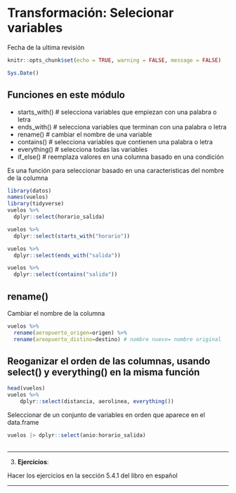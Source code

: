 # Transformación: Selecionar variables

Fecha de la ultima revisión
```r
knitr::opts_chunk$set(echo = TRUE, warning = FALSE, message = FALSE)

Sys.Date()
```

##  Funciones en este módulo

  - starts_with() # selecciona variables que empiezan con una palabra o letra
  - ends_with() # selecciona variables que terminan con una palabra o letra
  - rename() # cambiar el nombre de una variable
  - contains() # selecciona variables que contienen una palabra o letra
  - everything() # selecciona todas las variables
  - if_else() # reemplaza valores en una columna basado en una condición

Es una función para seleccionar basado en una caracteristicas del nombre de la columna

```r
library(datos)
names(vuelos)
library(tidyverse)
vuelos %>% 
  dplyr::select(horario_salida)

vuelos %>% 
  dplyr::select(starts_with("horario"))

vuelos %>% 
  dplyr::select(ends_with("salida"))

vuelos %>% 
  dplyr::select(contains("salida"))

```

## rename()

Cambiar el nombre de la columna

```r
vuelos %>% 
  rename(aeropuerto_origen=origen) %>% 
  rename(areopuerto_distino=destino) # nombre nuevo= nombre original
```

## Reoganizar el orden de las columnas, usando select() y everything() en la misma función

```r
head(vuelos)
vuelos %>% 
    dplyr::select(distancia, aerolinea, everything())
```

Seleccionar de un conjunto de variables en orden que aparece en el data.frame

```r
vuelos |> dplyr::select(anio:horario_salida)
  
```






------------------------------------------------------------------------

3.  **Ejercicios**:

Hacer los ejercicios en la sección 5.4.1 del libro en español

------------------------------------------------------------------------

